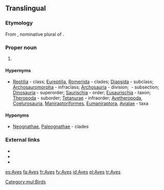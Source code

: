 {{also|aves}}
==Translingual==

===Etymology===
From {{etyl|la|mul}} {{m|la|avēs}}, nominative plural of {{term|avis||bird|lang=la}}.

===Proper noun===
{{taxoninfl}}

# {{taxon|class|subphylum|Vertebrata|the [[bird]]s}}

====Hypernyms====
* {{sense|class}} [[Reptilia]]&nbsp;- class; [[Eureptilia]], [[Romeriida]]&nbsp;- clades; [[Diapsida]]&nbsp;- subclass; [[Archosauromorpha]]&nbsp;- infraclass; [[Archosauria]]&nbsp;- division; ''{{taxlink|Ornithodira|subsection|noshow=1}}''&nbsp;- subsection; [[Dinosauria]]&nbsp;- superorder; [[Saurischia]]&nbsp;- order; [[Eusaurischia]]&nbsp;- taxon; [[Theropoda]]&nbsp;- suborder; [[Tetanurae]]&nbsp;- infraorder; [[Avetheropoda]], [[Coelurosauria]], [[Maniraptoriformes]], [[Eumaniraptora]], [[Avialae]]&nbsp;- taxa

====Hyponyms====
* {{sense|class}} [[Neognathae]], [[Paleognathae]]&nbsp;- clades

===External links===
*{{projectlink|wikipedia}}
*{{specieslite}}
*{{commonslite|Category:Aves}}

[[Category:mul:Birds]]

[[es:Aves]]
[[fa:Aves]]
[[fr:Aves]]
[[fy:Aves]]
[[id:Aves]]
[[pl:Aves]]
[[tr:Aves]]